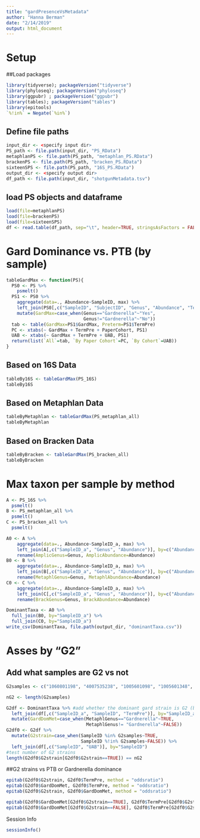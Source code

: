 ```yaml
---
title: "gardPresenceVsMetadata"
author: "Hanna Berman"
date: "2/14/2019"
output: html_document
---
```


# Setup
##Load packages
```r
library(tidyverse); packageVersion("tidyverse")
library(phyloseq); packageVersion("phyloseq")
library(ggpubr) ; packageVersion("ggpubr")
library(tables); packageVersion("tables")
library(epitools)
`%!in%` = Negate(`%in%`)
```

## Define file paths
```r
input_dir <- <specify input dir>
PS_path <- file.path(input_dir, "PS_RData")
metaphlanPS <- file.path(PS_path, "metaphlan_PS.RData")
brackenPS <- file.path(PS_path, "bracken_PS.RData")
sixteenSPS <- file.path(PS_path, "16S_PS.RData")
output_dir <- <specify output dir>
df_path <- file.path(input_dir, "shotgunMetadata.tsv")
```

## load PS objects and dataframe
```r
load(file=metaphlanPS)
load(file=brackenPS)
load(file=sixteenSPS)
df <- read.table(df_path, sep="\t", header=TRUE, stringsAsFactors = FALSE)
```

# Gard Dominance vs. PTB (by sample)
```r
tableGardMax <- function(PS){
  PS0 <- PS %>%
    psmelt()
  PS1 <- PS0 %>%
    aggregate(data=., Abundance~SampleID, max) %>%
    left_join(PS0[,c("SampleID", "SubjectID", "Genus", "Abundance", "TermPre", "UAB", "PaperCohort")], by=c("Abundance", "SampleID")) %>% 
    mutate(GardMax=case_when(Genus=="Gardnerella"~"Yes",
                             Genus!="Gardnerella"~"No"))
  tab <- table(GardMax=PS1$GardMax, Preterm=PS1$TermPre)
  PC <- xtabs(~ GardMax + TermPre + PaperCohort, PS1)
  UAB <- xtabs(~ GardMax + TermPre + UAB, PS1)
  return(list(`All`=tab, `By Paper Cohort`=PC, `By Cohort`=UAB))
}
```

## Based on 16S Data
```r
tableBy16S <- tableGardMax(PS_16S)
tableBy16S
```

## Based on Metaphlan Data
```r
tableByMetaphlan <- tableGardMax(PS_metaphlan_all)
tableByMetaphlan
```

## Based on Bracken Data
```r
tableByBracken <- tableGardMax(PS_bracken_all)
tableByBracken
```

# Max taxon per sample by method
```r
A <- PS_16S %>%
  psmelt()
B <- PS_metaphlan_all %>%
  psmelt()
C <- PS_bracken_all %>%
  psmelt()

A0 <- A %>%
    aggregate(data=., Abundance~SampleID_a, max) %>%
    left_join(A[,c("SampleID_a", "Genus", "Abundance")], by=c("Abundance", "SampleID_a")) %>%
    rename(AmplicGenus=Genus, AmplicAbundance=Abundance)
B0 <- B %>%
    aggregate(data=., Abundance~SampleID_a, max) %>%
    left_join(B[,c("SampleID_a", "Genus", "Abundance")], by=c("Abundance", "SampleID_a")) %>%
    rename(MetaphlGenus=Genus, MetaphlAbundance=Abundance)
C0 <- C %>%
    aggregate(data=., Abundance~SampleID_a, max) %>%
    left_join(C[,c("SampleID_a", "Genus", "Abundance")], by=c("Abundance", "SampleID_a")) %>%
    rename(BrackGenus=Genus, BrackAbundance=Abundance)

DominantTaxa <- A0 %>%
  full_join(B0, by="SampleID_a") %>%
  full_join(C0, by="SampleID_a")
write_csv(DominantTaxa, file.path(output_dir, "dominantTaxa.csv"))
```

# Asses by "G2" 
## Add what samples are G2 vs not
```r
G2samples <- c("1060801198", "4007535238", "1005601098", "1005601348", "1005601168", "1062601258", "1003101188", "1003101278", "1900401198", "1062601228", "1062101108", "1062101338", "1062101238", "4007235278", "4007235168", "1003101118", "1062601368", "4007535198", "1060801338", "1060835148", "4005935278", "1061235118", "4007535358", "1050835178", "1060435348", "4002101298", "1060435318")

nG2 <- length(G2samples)

G2df <- DominantTaxa %>% #add whether the dominant gard strain is G2 (based on this first test of strainphlan)
  left_join(df[,c("SampleID_a", "SampleID", "TermPre")], by="SampleID_a") %>%
  mutate(GardDomMet=case_when(MetaphlGenus=="Gardnerella"~TRUE,
                              MetaphlGenus!= "Gardnerella"~FALSE)) 
G2df0 <- G2df %>%
  mutate(G2strain=case_when(SampleID %in% G2samples~TRUE, 
                            SampleID %!in% G2samples~FALSE)) %>%
  left_join(df[,c("SampleID", "UAB")], by="SampleID")
#test number of G2 strains
length(G2df0$G2strain[G2df0$G2strain==TRUE]) == nG2
```

##G2 strains vs PTB or Gardnerella dominance
```r
epitab(G2df0$G2strain, G2df0$TermPre, method = "oddsratio")
epitab(G2df0$GardDomMet, G2df0$TermPre, method = "oddsratio")
epitab(G2df0$G2strain, G2df0$GardDomMet, method = "oddsratio")

epitab(G2df0$GardDomMet[G2df0$G2strain==TRUE], G2df0$TermPre[G2df0$G2strain==TRUE], method = "oddsratio")
epitab(G2df0$GardDomMet[G2df0$G2strain==FALSE], G2df0$TermPre[G2df0$G2strain==FALSE], method = "oddsratio")
```

Session Info
```r
sessionInfo()
```